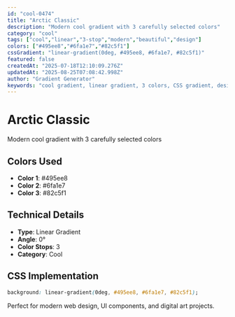 ```yaml
---
id: "cool-0474"
title: "Arctic Classic"
description: "Modern cool gradient with 3 carefully selected colors"
category: "cool"
tags: ["cool","linear","3-stop","modern","beautiful","design"]
colors: ["#495ee8","#6fa1e7","#82c5f1"]
cssGradient: "linear-gradient(0deg, #495ee8, #6fa1e7, #82c5f1)"
featured: false
createdAt: "2025-07-18T12:10:09.276Z"
updatedAt: "2025-08-25T07:08:42.998Z"
author: "Gradient Generator"
keywords: "cool gradient, linear gradient, 3 colors, CSS gradient, design, #495ee8, #6fa1e7, #82c5f1"
---
```


# Arctic Classic

Modern cool gradient with 3 carefully selected colors

## Colors Used
- **Color 1**: #495ee8
- **Color 2**: #6fa1e7
- **Color 3**: #82c5f1

## Technical Details
- **Type**: Linear Gradient
- **Angle**: 0°
- **Color Stops**: 3
- **Category**: Cool

## CSS Implementation
```css
background: linear-gradient(0deg, #495ee8, #6fa1e7, #82c5f1);
```

Perfect for modern web design, UI components, and digital art projects.
